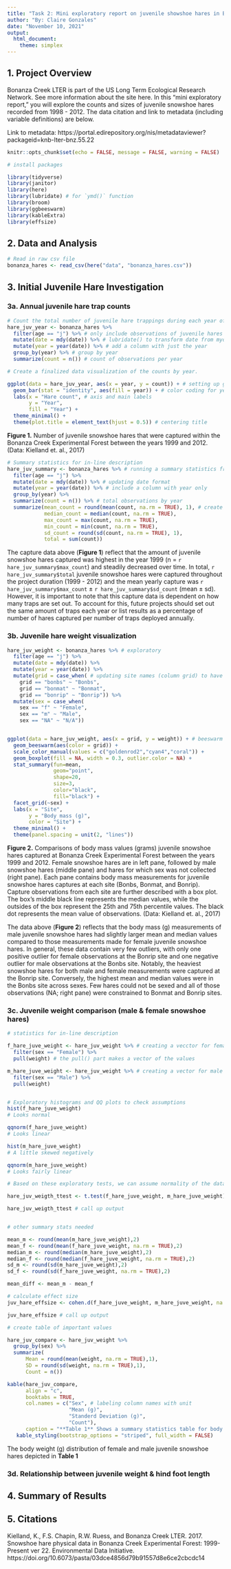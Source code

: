 ```yaml
---
title: "Task 2: Mini exploratory report on juvenile showshoe hares in Bonanza Creek Experimental Forest"
author: "By: Claire Gonzales"
date: "November 10, 2021"
output: 
  html_document: 
    theme: simplex
---
```

## 1. Project Overview

Bonanza Creek LTER is part of the US Long Term Ecological Research Network. See more information about the site here. In this “mini exploratory report,” you will explore the counts and sizes of juvenile snowshoe hares recorded from 1998 - 2012. The data citation and link to metadata (including variable definitions) are below.

Link to metadata: https://portal.edirepository.org/nis/metadataviewer?packageid=knb-lter-bnz.55.22


```r
knitr::opts_chunk$set(echo = FALSE, message = FALSE, warning = FALSE)

# install packages

library(tidyverse)
library(janitor)
library(here)
library(lubridate) # for `ymd()` function
library(broom)
library(ggbeeswarm)
library(kableExtra)
library(effsize)
```

## 2. Data and Analysis


```r
# Read in raw csv file
bonanza_hares <- read_csv(here("data", "bonanza_hares.csv"))
```

## 3. Initial Juvenile Hare Investigation

### 3a. Annual juvenile hare trap counts
  
```r
# Count the total number of juvenile hare trappings during each year of the study
hare_juv_year <- bonanza_hares %>% 
  filter(age == "j") %>% # only include observations of juvenile hares
  mutate(date = mdy(date)) %>% # lubridate() to transform date from myd forat to YYYY-MM-DD format
  mutate(year = year(date)) %>% # add a column with just the year
  group_by(year) %>% # group by year
  summarize(count = n()) # count of observations per year

```

```r
# Create a finalized data visualization of the counts by year.

ggplot(data = hare_juv_year, aes(x = year, y = count)) + # setting up ggplot
  geom_bar(stat = "identity", aes(fill = year)) + # color coding for year
  labs(x = "Hare count", # axis and main labels
       y = "Year",
       fill = "Year") +
  theme_minimal() +
  theme(plot.title = element_text(hjust = 0.5)) # centering title

```

**Figure 1.** Number of juvenile snowshoe hares that were captured within the Bonanza Creek Experimental Forest between the years 1999 and 2012. (Data: Kielland et. al., 2017)

```r
# Summary statistics for in-line description
hare_juv_summary <- bonanza_hares %>% # running a summary statistics from original data
  filter(age == "j") %>%
  mutate(date = mdy(date)) %>% # updating date format
  mutate(year = year(date)) %>% # include a column with year only
  group_by(year) %>% 
  summarize(count = n()) %>% # total observations by year
  summarize(mean_count = round(mean(count, na.rm = TRUE), 1), # create a table based on those counts of observations per year
            median_count = median(count, na.rm = TRUE),
            max_count = max(count, na.rm = TRUE),
            min_count = min(count, na.rm = TRUE),
            sd_count = round(sd(count, na.rm = TRUE), 1),
            total = sum(count))

```


The capture data above (**Figure 1**) reflect that the amount of juvenile snowshoe hares captured was highest in the year 1999 (n = `r hare_juv_summary$max_count`) and steadily decreased over time. In total, `r hare_juv_summary$total` juvenile snowshoe hares were captured throughout the project duration (1999 - 2012) and the mean yearly capture was `r hare_juv_summary$max_count` $\pm$ `r hare_juv_summary$sd_count` (mean $\pm$ sd). However, it is important to note that this capture data is dependent on how many traps are set out. To account for this, future projects should set out the same amount of traps each year or list results as a percentage of number of hares captured per number of traps deployed annually. 

### 3b. Juvenile hare weight visualization


```r
hare_juv_weight <- bonanza_hares %>% # exploratory
  filter(age == "j") %>%
  mutate(date = mdy(date)) %>% 
  mutate(year = year(date)) %>% 
  mutate(grid = case_when( # updating site names (column grid) to have capitalization
    grid == "bonbs" ~ "Bonbs",
    grid == "bonmat" ~ "Bonmat",
    grid == "bonrip" ~ "Bonrip")) %>% 
  mutate(sex = case_when(
    sex == "f" ~ "Female",
    sex == "m" ~ "Male",
    sex == "NA" ~ "N/A"))


ggplot(data = hare_juv_weight, aes(x = grid, y = weight)) + # beeswarm plot with box plot , facet wrapped by sex
  geom_beeswarm(aes(color = grid)) +
  scale_color_manual(values = c("goldenrod2","cyan4","coral")) +
  geom_boxplot(fill = NA, width = 0.3, outlier.color = NA) +
  stat_summary(fun=mean, 
               geom="point", 
               shape=20, 
               size=3, 
               color="black", 
               fill="black") +
  facet_grid(~sex) +
  labs(x = "Site",
       y = "Body mass (g)",
       color = "Site") +
  theme_minimal() +
  theme(panel.spacing = unit(2, "lines"))

```

**Figure 2.** Comparisons of body mass values (grams) juvenile snowshoe hares captured at Bonanza Creek Experimental Forest between the years 1999 and 2012. Female snowshoe hares are in left pane, followed by male snowshoe hares (middle pane) and hares for which sex was not collected (right pane). Each pane contains body mass measurements for juvenile snowshoe hares captures at each site (Bonbs, Bonmat, and Bonrip). Capture observations from each site are further described with a box plot. The box's middle black line represents the median values, while the outsides of the box represent the 25th and 75th percentile values. The black dot represents the mean value of observations. (Data: Kielland et. al., 2017)

  
The data above (**Figure 2**) reflects that the body mass (g) measurements of male juvenile snowshoe hares had slightly larger mean and median values compared to those measurements made for female juvenile snowshoe hares. In general, these data contain very few outliers, with only one positive outlier for female observations at the Bonrip site and one negative outlier for male observations at the Bonbs site. Notably, the heaviest snowshoe hares for both male and female measurements were captured at the Bonrip site. Conversely, the highest mean and median values were in the Bonbs site across sexes. Few hares could not be sexed and all of those observations (NA; right pane) were constrained to Bonmat and Bonrip sites.

### 3c. Juvenile weight comparison (male & female snowshoe hares)


```r
# statistics for in-line description

f_hare_juve_weight <- hare_juv_weight %>% # creating a vecctor for female body mass values
  filter(sex == "Female") %>% 
  pull(weight) # the pull() part makes a vector of the values

m_hare_juve_weight <- hare_juv_weight %>% # creating a vector for male body mass values
  filter(sex == "Male") %>% 
  pull(weight)


# Exploratory histograms and QQ plots to check assumptions
hist(f_hare_juve_weight) 
# Looks normal

qqnorm(f_hare_juve_weight) 
# Looks linear

hist(m_hare_juve_weight) 
# A little skewed negatively

qqnorm(m_hare_juve_weight)
# Looks fairly linear

# Based on these exploratory tests, we can assume normality of the data and conduct a t test

hare_juv_weigth_ttest <- t.test(f_hare_juve_weight, m_hare_juve_weight)

hare_juv_weigth_ttest # call up output


# other summary stats needed

mean_m <- round(mean(m_hare_juve_weight),2)
mean_f <- round(mean(f_hare_juve_weight, na.rm = TRUE),2)
median_m <- round(median(m_hare_juve_weight),2)
median_f <- round(median(f_hare_juve_weight, na.rm = TRUE),2)
sd_m <- round(sd(m_hare_juve_weight),2)
sd_f <- round(sd(f_hare_juve_weight, na.rm = TRUE),2)

mean_diff <- mean_m - mean_f

# calculate effect size
juv_hare_effsize <- cohen.d(f_hare_juve_weight, m_hare_juve_weight, na.rm = TRUE)

juv_hare_effsize # call up output
```

```r
# create table of important values

hare_juv_compare <- hare_juv_weight %>% 
  group_by(sex) %>% 
  summarize(
      Mean = round(mean(weight, na.rm = TRUE),1),
      SD = round(sd(weight, na.rm = TRUE),1),
      Count = n())

kable(hare_juv_compare,
      align = "c",
      booktabs = TRUE,
      col.names = c("Sex", # labeling column names with unit
                    "Mean (g)",
                    "Standerd Deviation (g)",
                    "Count"),
      caption = "**Table 1** Shows a summary statistics table for body weight distribution with respect to sex of juvenile snowshoe hares captured in Bonanza Creek Experimental Forest between the years 1999 and 2012") %>% 
   kable_styling(bootstrap_options = "striped", full_width = FALSE)
```

The body weight (g) distribution of female and male juvenile snowshoe hares depicted in **Table 1** 

### 3d. Relationship between juvenile weight & hind foot length


## 4. Summary of Results


## 5. Citations

Kielland, K., F.S. Chapin, R.W. Ruess, and Bonanza Creek LTER. 2017. Snowshoe hare physical data in Bonanza Creek Experimental Forest: 1999-Present ver 22. Environmental Data Initiative. https://doi.org/10.6073/pasta/03dce4856d79b91557d8e6ce2cbcdc14
